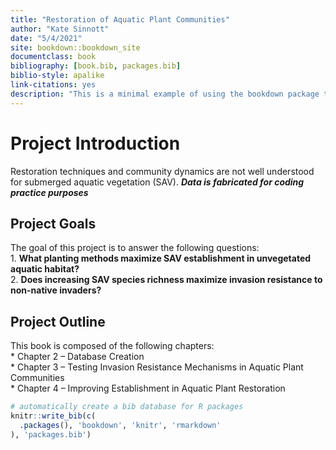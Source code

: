 ```yaml
--- 
title: "Restoration of Aquatic Plant Communities"
author: "Kate Sinnott"
date: "5/4/2021"
site: bookdown::bookdown_site
documentclass: book
bibliography: [book.bib, packages.bib]
biblio-style: apalike
link-citations: yes
description: "This is a minimal example of using the bookdown package to write a book. The output format for this example is bookdown::gitbook."
---
```


# Project Introduction
Restoration techniques and community dynamics are not well understood for submerged aquatic vegetation (SAV). ***Data is fabricated for coding practice purposes***

## Project Goals
The goal of this project is to answer the following questions:  
1. **What planting methods maximize SAV establishment in unvegetated aquatic habitat?**  
2. **Does increasing SAV species richness maximize invasion resistance to non-native invaders?** 

## Project Outline
This book is composed of the following chapters:  
* Chapter 2 -- Database Creation  
* Chapter 3 -- Testing Invasion Resistance Mechanisms in Aquatic Plant Communities  
* Chapter 4 -- Improving Establishment in Aquatic Plant Restoration


```r
# automatically create a bib database for R packages
knitr::write_bib(c(
  .packages(), 'bookdown', 'knitr', 'rmarkdown'
), 'packages.bib')
```

